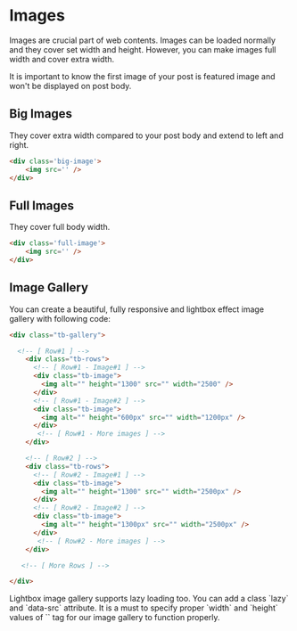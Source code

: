 # Images 

Images are crucial part of web contents. Images can be loaded normally and they cover set width and height. However, you can make images full width and cover extra width.


<Callout type="warning" emoji="⚠️">
  It is important to know the first image of your post is featured image and won't be displayed on post body.
</Callout>

## Big Images 

They cover extra width compared to your post body and extend to left and right.

```html filename="Big Image" copy
<div class='big-image'>
    <img src='' />
</div>
```

## Full Images 

They cover full body width.

```html filename="Full Image" copy
<div class='full-image'>
    <img src='' />
</div>
```

## Image Gallery 

You can create a beautiful, fully responsive and lightbox effect image gallery with following code: 

```html filename="Image Gallery" copy
<div class="tb-gallery">

  <!-- [ Row#1 ] -->
    <div class="tb-rows">
      <!-- [ Row#1 - Image#1 ] -->
      <div class="tb-image">
        <img alt="" height="1300" src="" width="2500" />
      </div>
      <!-- [ Row#1 - Image#2 ] -->
      <div class="tb-image">
        <img alt="" height="600px" src="" width="1200px" />
      </div>
       <!-- [ Row#1 - More images ] -->
    </div>   

    <!-- [ Row#2 ] -->
    <div class="tb-rows">
      <!-- [ Row#2 - Image#1 ] -->
      <div class="tb-image">
        <img alt="" height="1300" src="" width="2500px" />
      </div>
      <!-- [ Row#2 - Image#2 ] -->
      <div class="tb-image">
        <img alt="" height="1300px" src="" width="2500px" />
      </div>
       <!-- [ Row#2 - More images ] -->
    </div>   

   <!-- [ More Rows ] -->

</div>
```
 
 
<Callout type="info" emoji="ℹ️">
  Lightbox image gallery supports lazy loading too. You can add a class `lazy` and `data-src` attribute.
</Callout>

<Callout type="warning" emoji="⚠️">
  It is a must to specify proper `width` and `height` values of `<img>` tag for our image gallery to function properly.
</Callout>
